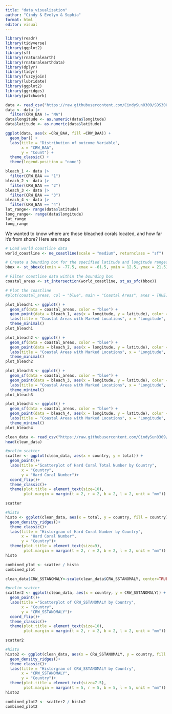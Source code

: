 ```yaml
---
title: "data_visualization"
author: "Cindy & Evelyn & Sophia"
format: html
editor: visual
---
```


```r
library(readr)
library(tidyverse)
library(ggplot2)
library(sf)
library(rnaturalearth)
library(rnaturalearthdata)
library(dplyr)
library(tidyr)
library(fuzzyjoin)
library(lubridate)
library(ggplot2)
library(ggridges)
library(patchwork)
```

```r
data <- read_csv("https://raw.githubusercontent.com/CindySun0309/SDS300-Final-Project/main/data_cleaned_new.csv") 
data <- data |>
  filter(CRW_BAA != "NA")
data$longitude <- as.numeric(data$longitude)
data$latitude <- as.numeric(data$latitude)
```

```r
ggplot(data, aes(x =CRW_BAA, fill =CRW_BAA)) +
  geom_bar() +
  labs(title = "Distribution of outcome Variable",
       x = "CRW_BAA",
       y = "Count") +
  theme_classic() +
  theme(legend.position = "none")
```

```r
bleach_1 <- data |>
  filter(CRW_BAA == "1")
bleach_2 <- data |>
  filter(CRW_BAA == "2")
bleach_3 <- data |>
  filter(CRW_BAA == "3")
bleach_4 <- data |>
  filter(CRW_BAA == "4")
lat_range<- range(data$latitude)
long_range<- range(data$longitude)
lat_range
long_range
```

We wanted to know where are those bleached corals located, and how far it's from shore? Here are maps

```r

# Load world coastline data
world_coastline <- ne_coastline(scale = "medium", returnclass = "sf")

# Create a bounding box for the specified latitude and longitude ranges
bbox <- st_bbox(c(xmin = -77.5, xmax = -61.5, ymin = 12.5, ymax = 21.5), crs = st_crs(world_coastline))

# Filter coastline data within the bounding box
coastal_areas <- st_intersection(world_coastline, st_as_sfc(bbox))

# Plot the coastline
#plot(coastal_areas, col = "blue", main = "Coastal Areas", axes = TRUE)

plot_bleach1 <- ggplot() +
  geom_sf(data = coastal_areas, color = "blue") +
  geom_point(data = bleach_1, aes(x = longitude, y = latitude), color = "green", size = 3)+
  labs(title = "Coastal Areas with Marked Locations", x = "Longitude", y = "Latitude") +
  theme_minimal()
plot_bleach1
```

```r
plot_bleach2 <- ggplot() +
  geom_sf(data = coastal_areas, color = "blue") +
  geom_point(data = bleach_2, aes(x = longitude, y = latitude), color = "pink", size = 3)+
  labs(title = "Coastal Areas with Marked Locations", x = "Longitude", y = "Latitude") +
  theme_minimal()
plot_bleach2
```

```r
plot_bleach3 <- ggplot() +
  geom_sf(data = coastal_areas, color = "blue") +
  geom_point(data = bleach_3, aes(x = longitude, y = latitude), color = "orange", size = 3)+
  labs(title = "Coastal Areas with Marked Locations", x = "Longitude", y = "Latitude") +
  theme_minimal()
plot_bleach3
```

```r
plot_bleach4 <- ggplot() +
  geom_sf(data = coastal_areas, color = "blue") +
  geom_point(data = bleach_4, aes(x = longitude, y = latitude), color = "red", size = 3)+
  labs(title = "Coastal Areas with Marked Locations", x = "Longitude", y = "Latitude") +
  theme_minimal()
plot_bleach4
```

```r
clean_data <- read_csv("https://raw.githubusercontent.com/CindySun0309/SDS300-Final-Project/main/data_cleaned_new.csv")
head(clean_data)
```

```r
#prelim scatter
scatter <- ggplot(clean_data, aes(x = country, y = total)) +
  geom_point()+
  labs(title ="Scatterplot of Hard Coral Total Number by Country",
       x = "Country", 
       y = "Hard Coral Number")+
  coord_flip()+
  theme_classic()+ 
  theme(plot.title = element_text(size=10),
        plot.margin = margin(t = 2, r = 2, b = 2, l = 2, unit = "mm"))

scatter
```

```r
#histo
histo <- ggplot(clean_data, aes(x = total, y = country, fill = country)) +
  geom_density_ridges()+
  theme_classic()+
  labs(title = "Historgram of Hard Coral Number by Country",
       x = "Hard Coral Number", 
       y = "Country")+ 
  theme(plot.title = element_text(size=9),
        plot.margin = margin(t = 2, r = 2, b = 2, l = 2, unit = "mm"))
histo
```

```r
combined_plot <- scatter / histo 
combined_plot


```

```r
clean_data$CRW_SSTANOMALY<-scale(clean_data$CRW_SSTANOMALY, center=TRUE, scale=TRUE)[,1]

#prelim scatter
scatter2 <- ggplot(clean_data, aes(x = country, y = CRW_SSTANOMALY)) +
  geom_point()+
  labs(title ="Scatterplot of CRW_SSTANOMALY by Country",
       x = "Country", 
       y = "CRW_SSTANOMALY")+
  coord_flip()+
  theme_classic()+ 
  theme(plot.title = element_text(size=10),
        plot.margin = margin(t = 2, r = 2, b = 2, l = 2, unit = "mm"))

scatter2
```

```r
#histo
histo2 <- ggplot(clean_data, aes(x = CRW_SSTANOMALY, y = country, fill = country)) +
  geom_density_ridges()+
  theme_classic()+
  labs(title = "Historgram of CRW_SSTANOMALY by Country",
       x = "CRW_SSTANOMALY", 
       y = "Country")+ 
  theme(plot.title = element_text(size=7.5),
        plot.margin = margin(t = 5, r = 5, b = 5, l = 5, unit = "mm")) 
histo2
```

```r

combined_plot2 <- scatter2 / histo2
combined_plot2

```
